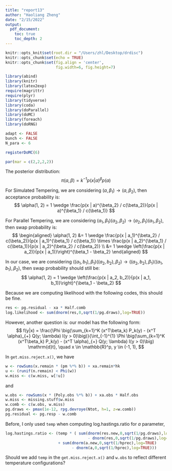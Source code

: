 ```yaml
---
title: "report13"
author: "Haoliang Zheng"
date: "2/15/2022"
output:
  pdf_document:
    toc: true
    toc_depth: 2
---
```


```r
knitr::opts_knit$set(root.dir = "/Users/zhl/Desktop/drdisc")
knitr::opts_chunk$set(echo = TRUE)
knitr::opts_chunk$set(fig.align = 'center', 
                      fig.width=6, fig.height=7)

library(abind)
library(knitr)
library(latex2exp)
require(magrittr)
require(plyr)
library(tidyverse)
library(coda)
library(doParallel)
library(doMC) 
library(foreach)
library(doRNG)

adapt <- FALSE
bunch <- FALSE
N_para <- 6

registerDoMC(6)

par(mar = c(2,2,2,2))
```

The posterior distribution:
$$
\pi(a, \beta) = k^{-1} p(x | a)^\beta p(a)
$$

For Simulated Tempering, we are considering $(a, \beta_1) \rightarrow (a, \beta_2)$, then
acceptance probability is:
$$
\alpha(1, 2) = 1 \wedge \frac{p(x | a)^{\beta_2} / c(\beta_2)}{p(x | a)^{\beta_1} / c(\beta_1)}
$$

For Parallel Tempering, we are considering $(a_1, \beta_1) (a_2, \beta_2) \rightarrow (a_2, \beta_1) (a_1, \beta_2)$, then swap probability is:
$$
\begin{aligned}
\alpha(1, 2) &= 1 \wedge \frac{p(x | a_1)^{\beta_2} / c(\beta_2)}{p(x | a_1)^{\beta_1} / c(\beta_1)}
\times \frac{p(x | a_2)^{\beta_1} / c(\beta_1)}{p(x | a_2)^{\beta_2} / c(\beta_2)} \\
&= 1 \wedge \left(\frac{p(x | a_2)}{p(x | a_1)}\right)^{\beta_1 - \beta_2}
\end{aligned}
$$

In our case, we are considering $((a_1,b_1), \beta_1) ((a_2,b_2), \beta_2) \rightarrow ((a_2,b_2), \beta_1) ((a_1,b_1), \beta_2)$, then swap probability should still be:
$$
\alpha(1, 2) = 1 \wedge \left(\frac{p(x | a_2, b_2)}{p(x | a_1, b_1)}\right)^{\beta_1 - \beta_2}
$$

Because we are computing likelihood with the following codes, this should be fine.
```r
res <- pg.residual - xa * Half.comb
log.likelihood <- sum(dnorm(res,0,sqrt(1/pg.draws),log=TRUE))
```

However, another question is: our model has the following form:
$$
f(y|x) = \frac{\Phi \big(\sum_{k=1}^K (x^T\beta_k) P_k(y) - (x^T \alpha)_{+} Q(y; \lambda) I(y > 0)\big)}{\int_{-1}^{1} \Phi \big(\sum_{k=1}^K (x^T\beta_k) P_k(y) - (x^T \alpha)_{+} Q(y; \lambda) I(y > 0)\big) \mathrm{d}t}, 
\quad x \in \mathbb{R}^p, y \in (-1, 1),
$$

In `get.miss.reject.x()`, we have
```r
w <- rowSums(x.remain * (pm %*% b)) + xa.remain*hk
u <- (runif(n.remain) < Phi(w))
w.miss <- c(w.miss, w[!u])
```
and
```r
w.obs <- rowSums(x * (Poly.obs %*% b)) + xa.obs * Half.obs
w.miss <- missing.stuff$w.miss
w.comb <- c(w.obs, w.miss)
pg.draws <- pmax(1e-12, rpg.devroye(Ntot, h=1, z=w.comb))
pg.residual <- pg.resp - w.comb
```

Before, I only used `temp` when computing log.hastings.ratio for $a$ parameter,
```r
log.hastings.ratio <- (temp * ( sum(dnorm(res.new,0,sqrt(1/pg.draws),log=TRUE)
                                    - dnorm(res,0,sqrt(1/pg.draws),log=TRUE)) )
                       + sum(dnorm(a.new,0,sqrt(1/hprec),log=TRUE)
                             - dnorm(a,0,sqrt(1/hprec),log=TRUE)))
```

Should we add `temp` in the `get.miss.reject.x()` and `w.obs` to reflect
different temperature configurations?